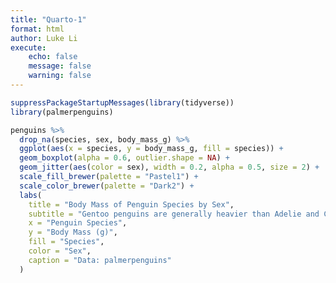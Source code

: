 ```yaml
---
title: "Quarto-1"
format: html
author: Luke Li
execute:
    echo: false
    message: false
    warning: false
---
```


```r
suppressPackageStartupMessages(library(tidyverse))
library(palmerpenguins)
```

```r
penguins %>%
  drop_na(species, sex, body_mass_g) %>%
  ggplot(aes(x = species, y = body_mass_g, fill = species)) +
  geom_boxplot(alpha = 0.6, outlier.shape = NA) +
  geom_jitter(aes(color = sex), width = 0.2, alpha = 0.5, size = 2) +
  scale_fill_brewer(palette = "Pastel1") +
  scale_color_brewer(palette = "Dark2") +
  labs(
    title = "Body Mass of Penguin Species by Sex",
    subtitle = "Gentoo penguins are generally heavier than Adelie and Chinstrap penguins",
    x = "Penguin Species",
    y = "Body Mass (g)",
    fill = "Species",
    color = "Sex",
    caption = "Data: palmerpenguins"
  )
```
